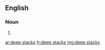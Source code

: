 ==English==

===Noun===
{{head|en|plural}}

# {{plural of|deep stack|lang=en}}

[[ar:deep stacks]]
[[fr:deep stacks]]
[[mg:deep stacks]]